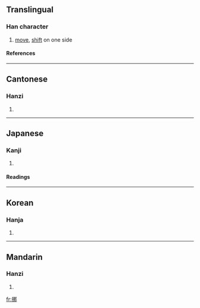 ==Translingual==
===Han character===
{{Han char|rn=64|rad=手|as=07|sn=10|four=5702<sub>7</sub>|canj=手尸手中 (QSQL)}}
# [[move]], [[shift]] on one side
====References====
{{Han ref|kx=0431.200|dkj=12084|dj=0780.270|hdz=31876.050|uh=632A|ud=25386|bh=AEBF|bd=44735}}
----
==Cantonese==
===Hanzi===
{{yue-hanzi|jyut=|y=no4}}
# {{defn|Cantonese}}
----
==Japanese==
===Kanji===
{{ja-kanji|grade=|rs=手07}}
# {{defn|Japanese}} 
====Readings====
{{ja-readings|on=[[だ]] (da), [[な]] (na)|kun=[[もむ]] (momu)}}
----
==Korean==
===Hanja===
{{ko-hanja|hangeul=[[나]]|eumhun=|rv=na|mr=na|y=na}}
# {{defn|Korean}}
----
==Mandarin==
===Hanzi===
{{cmn-hanzi|pin=[[nuó]] ([[nuo2]]), [[ruó]] ([[ruo2]])|wg=no<sup>2</sup>, jo<sup>2</sup>}}
# {{defn|Mandarin}}

[[fr:挪]]